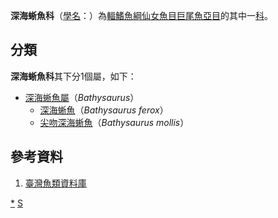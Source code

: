 {{Automatic taxobox
| color = pink
| taxon = Bathysauridae
| image = 
| image_caption =
| authority = [[Carole_C._Baldwin|Baldwin]] & [[G._David_Johnson|Johnson]], 1996
| subdivision_ranks = [[屬|屬]]
| subdivision =
*見內文
}}
'''深海蜥魚科'''（[[學名|學名]]：{{lang|la|Bathysauridae}}）為[[輻鰭魚綱|輻鰭魚綱]][[仙女魚目|仙女魚目]][[巨尾魚亞目|巨尾魚亞目]]的其中一[[科|科]]。

==分類==
'''深海蜥魚科'''其下分1個屬，如下：
*[[深海蜥魚屬|深海蜥魚屬]]（''Bathysaurus''）
**[[深海蜥魚|深海蜥魚]]（''Bathysaurus ferox''）
**[[尖吻深海蜥魚|尖吻深海蜥魚]]（''Bathysaurus mollis''）

==參考資料==
#[https://web.archive.org/web/20160526235836/http://fishdb.sinica.edu.tw/AjaxTree/tree.php 臺灣魚類資料庫]
{{Taxonbar|from=Q18549895}}

[[Category:深海蜥魚科|*]]
[[Category:仙女鱼目|S]]